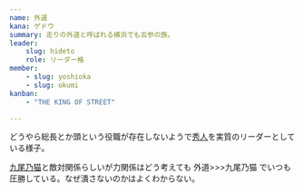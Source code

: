 ```yaml
---
name: 外道
kana: ゲドウ
summary: 走りの外道と呼ばれる横浜でも古参の族。
leader: 
    slug: hideto
    role: リーダー格
member:
    - slug: yoshioka
    - slug: okumi
kanban: 
    - "THE KING OF STREET"

---
```

どうやら総長とか頭という役職が存在しないようで[秀人](/people/hideto)を実質のリーダーとしている様子。

[九尾乃猫](/teams/cats)と敵対関係らしいが力関係はどう考えても 外道>>>九尾乃猫 でいつも圧勝している。なぜ潰さないのかはよくわからない。